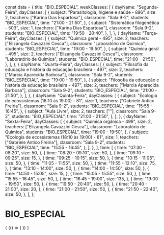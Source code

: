 const data = {
  title: "BIO_ESPECIAL",
  weekClasses: [
    {
      dayName: "Segunda-Feira",
      dayClasses: [
        {
          subject: "Parasitologia, higiene e saúde - 886",
          size: 2,
          teachers: ["Karina Dias Espartosa"],
          classroom: "Sala 9-2",
          students: "BIO_ESPECIAL",
          time: "21:00 - 21:50",
        },
        {
          subject: "Sistemática filogenética - 503",
          size: 1,
          teachers: ["Karina Dias Espartosa"],
          classroom: "Sala 9-2",
          students: "BIO_ESPECIAL",
          time: "19:50 - 20:40",
        },
      ],
    },
    {
      dayName: "Terça-Feira",
      dayClasses: [
        {
          subject: "Química geral - 495",
          size: 2,
          teachers: ["Elizangela Cavazzini Cesca"],
          classroom: "Laboratório de Química",
          students: "BIO_ESPECIAL",
          time: "19:00 - 19:50",
        },
        {
          subject: "Química geral - 495",
          size: 2,
          teachers: ["Elizangela Cavazzini Cesca"],
          classroom: "Laboratório de Química",
          students: "BIO_ESPECIAL",
          time: "21:00 - 21:50",
        },
      ],
    },
    {
      dayName: "Quarta-Feira",
      dayClasses: [
        {
          subject:
            "Filosofia da educação e história da educação brasileira - 497",
          size: 2,
          teachers: ["Marcia Aparecida Barbosa"],
          classroom: "Sala 9-2",
          students: "BIO_ESPECIAL",
          time: "19:00 - 19:50",
        },
        {
          subject:
            "Filosofia da educação e história da educação brasileira - 497",
          size: 2,
          teachers: ["Marcia Aparecida Barbosa"],
          classroom: "Sala 9-2",
          students: "BIO_ESPECIAL",
          time: "21:00 - 21:50",
        },
      ],
    },
    {
      dayName: "Quinta-Feira",
      dayClasses: [
        {
          subject: "Ecologia de ecossistemas (18:10 às 19:00) - 81",
          size: 1,
          teachers: ["Gabriele Antico Freiria"],
          classroom: "Sala 9-2",
          students: "BIO_ESPECIAL",
          time: "15:55 - 16:45",
        },
        {
          subject: "Aula Livre",
          size: 2,
          teachers: [""],
          classroom: "Sala 9-2",
          students: "BIO_ESPECIAL",
          time: "21:00 - 21:50",
        },
      ],
    },
    {
      dayName: "Sexta-Feira",
      dayClasses: [
        {
          subject: "Química orgânica - 499",
          size: 2,
          teachers: ["Elizangela Cavazzini Cesca"],
          classroom: "Laboratório de Química",
          students: "BIO_ESPECIAL",
          time: "19:00 - 19:50",
        },
        {
          subject: "Ecologia de ecossistemas (18:10 às 19:00) - 81",
          size: 1,
          teachers: ["Gabriele Antico Freiria"],
          classroom: "Sala 9-2",
          students: "BIO_ESPECIAL",
          time: "15:55 - 16:45",
        },
      ],
    },
  ],
  time: [
    {
      time: "07:30 - 08:20",
      size: 50,
    },
    {
      time: "08:20 - 09:10",
      size: 50,
    },
    {
      time: "09:10 - 09:25",
      size: 15,
    },
    {
      time: "09:25 - 10:15",
      size: 50,
    },
    {
      time: "10:15 - 11:05",
      size: 50,
    },
    {
      time: "11:05 - 11:55",
      size: 50,
    },
    {
      time: "11:55 - 13:10",
      size: 75,
    },
    {
      time: "13:10 - 14:00",
      size: 50,
    },
    {
      time: "14:00 - 14:50",
      size: 50,
    },
    {
      time: "14:50 - 15:05",
      size: 15,
    },
    {
      time: "15:05 - 15:55",
      size: 50,
    },
    {
      time: "15:55 - 16:45",
      size: 50,
    },
    {
      time: "16:45 - 19:00",
      size: 135,
    },
    {
      time: "19:00 - 19:50",
      size: 50,
    },
    {
      time: "19:50 - 20:40",
      size: 50,
    },
    {
      time: "20:40 - 21:00",
      size: 20,
    },
    {
      time: "21:00 - 21:50",
      size: 50,
    },
    {
      time: "21:50 - 22:40",
      size: 50,
    },
  ],
};

# BIO_ESPECIAL

<div>
  {
    <BrowserOnly>
      {() => (
        <Grid
          title={data.title}
          weekClasses={data.weekClasses}
          time={data.time}
        />
      )}
    </BrowserOnly>
  }
</div>
